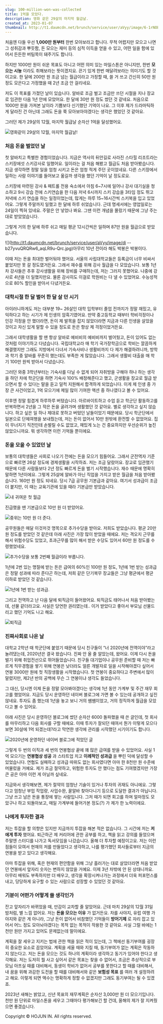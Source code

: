 ```yaml
---
slug: 100-million-won-was-collected
title: 1억을 모았다.
description: 영화 같은 29살의 마지막 월급날.
created_at: 2023-01-07
thumbnail: http://t1.daumcdn.net/brunch/service/user/aVyy/image/6-1rNOEh_R7Z8ceZQXDImIpomyg.jpg
---
```


처음엔 다들 우선 **1,000만 원부터** 한번 모아보라고 합니다. 무척 어렵지만 모으고 나면 그 성취감과 뿌듯함, 돈 모으는 재미 등의
심적 이득을 얻을 수 있고, 어떤 일을 함에 있어서 든든한 버팀목이 돼주기도 합니다.

하지만 1000만 원이 쉬운 목표도 아니고 어떤 의미 있는 마일스톤은 아니지만, 한번 **모으는 시늉** 이라도 취해보라는 뜻이겠지요. 끈기
있게 한번 매달려보라는 의미기도 할 것이고요. 한 달에 200만 원 조금 넘는 월급이라고 가정할 때, 쓸 거 쓰고 간신히 50만 원 정도
모은다고 가정했을 때 2년 조금 안 걸리네요.

저도 이 목표를 가졌던 날이 있습니다. 알바로 조금 벌고 조금만 쓰던 시절을 지나 장교로 임관한 다음 1년 안에 모았어요. 한 달에 30만
원 정도 썼던 것 같네요. 처음으로 1000만 원을 가져본 날이라 기쁨보다 신기했던 기억이 나요. 그 이후 제가 드라마틱하게 달라진 건
아닌데 그래도 돈을 쭉 모아보아야겠다는 생각은 했었던 것 같아요.

그러던 제가 29살의 12월, 마지막 월급날 순자산 1억을 달성했어요.

![](http://t1.daumcdn.net/brunch/service/user/aVyy/image/FLkItPNUcmOWvPDyKWH2KUW4ZFQ.jpg)영화같이
29살의 12월, 마지막 월급날!

### 처음 돈을 벌었던 날

첫 알바치고 특별한 경험이었습니다. 지금은 역사의 뒤안길로 사라진 스타힐 리조트라는 스키장에섯 스키강사로 일했어요. 일이라는 걸 처음 해봤고
월급도 처음 받아봤습니다. 지금 생각하면 정말 일을 엄청 시키고 돈은 엄청 적게 주던 곳이었네요. 다른 스키장에서 일하는 사람 이야기를
들어보고 옮길까 생각을 했던 기억이 날 정도로요.

스키장에 마련된 강사 & 패트롤 전용 숙소에서 아침 6~7시에 일어나 강사 대기실을 청소하고 9시 강습 전에 스키연습을 한 다음 저녁
6시까지 스키 강습을 3타임 정도 뛰고 저녁에 스키 연습을 하는 일정이었는데, 많게는 하루 15~16시간씩 스키복을 입고 있었어요. 그렇게
주말까지 일했고 한 달에 하루 쉬었습니다. 근데 명세서에는 영업일로는 24일이 찍혀 있네요. 주말은 안 넣었나 봐요. 그땐 이런 개념을
몰랐기 때문에 그냥 주는 대로 받았었습니다.

그렇게 거의 한 달에 하루 쉬고 매일 평균 12시간씩은 일하며 87만 원을 월급으로 받았습니다.

![](http://t1.daumcdn.net/brunch/service/user/aVyy/image/di
--b27yvuQRQRw6_aqLR9u-Qrc.jpg)아무리 10년 전이라 해도 박봉은 박봉이다.

이때 저는 돈을 최대한 벌어둬야 했어요. 서울의 사립대학교들은 등록금이 너무 비싸서 붙었지만 못 갈 정도였거든요. 그래서 재수를 위해 강사
월급을 다 모았습니다. 보통 1년 차 강사들은 추후 강사생활을 위해 장비를 구매하는데, 저는 그러지 못했어요. 나중에 강사로 4년을 더
일했지만요. 물론 감사히도 이걸로 학원비는 다 낼 수 있었어요. 수능성적으로 80% 할인을 받아서 다녔거든요.

### 대학시절 한 달 벌어 한 달 살 던 시기

아이러니하게도 저는 대부분 19~ 26살인 대학 입학부터 졸업 전까지가 정말 재밌고, 유익하다고 하는 시기가 제 인생의 암흑기였어요. 만약
중고등학교 때부터 학비걱정이나 인강 걱정을 안 했더라면, 돈이 제 발목을 잡지 않았더라면 지금과 다른 인생을 살았을 것이고 자신 있게 말할
수 있을 정도로 돈은 항상 제 걱정이었거든요.

그래서 대학생활을 할 땐 항상 알바로 예비비의 예비비까지 벌어뒀고, 돈이 있어도 없는 것처럼 이야기하고 다녔습니다. 국립대학교라 매 학기
국가장학금으로 학비는 깔끔하게 해결했지만 그래도 지방에서 다녀서 기숙사비나 생활비까지 다 제가 해결하려니까, 방학과 학기 중 알바를 꾸준히
했는데도 부족한 게 많았습니다. 그래서 생활비 대출을 매 학기 100만 원씩 받아서 다녔습니다.

그러던 와중 3학년부터는 기숙사를 다닐 수 없게 되어 자취방을 구해야 하나 하는 생각을 하던 차에 학군단을 하면 기숙사 100% 배정해준다고
했고, 군생활을 장교로 월급 받으면서 할 수 있다는 말을 듣고 덜컥 지원해서 합격하게 되었습니다. 이게 제 인생 중 가장 큰 사건이었고,
1억 모으기에 제일 많이 기여한 액션 중 하나였다고 볼 수 있어요.

이후엔 정말 힘겹게 하루하루 버텼습니다. 아르바이트하고 수업 듣고 학군단 활동하고를 반복하면서 2년을 그 작은 돈을 굴려가며 생활했던 것
같아요. 별로 생각하고 싶지 않습니다. 하고 싶은 일 하나 제대로 못하고 버텼던 날들이었기 때문에요. 당시 학군단에서 일본으로 단체여행을
보내줬는데, 저는 돈이 없어서 10만 원밖에 환전할 수 없었어요. 집이 무너지기 직전인데 손벌릴 수도 없었고, 재밌게 노는 건 중요하지만
우선순위가 높진 않았으니까요. 뭐 생각하면 이런 기억들 뿐이에요.

### 돈을 모을 수 있었던 날

보통의 대학생들은 사회로 나오기 전에는 돈을 모으기 힘들어요. 그래서 군전역자 기준으로 빠르면 26살 정도에 경제생활을 시작하죠. 저는 조금
달랐어요. 장교로 임관했기 때문에 다른 사람들보다 2년 정도 빠르게 돈을 벌기 시작했습니다. 재수 때문에 명확히 말하면 1년이에요. 그렇게
25살에 알바가 아닌 직업을 가지고 받은 월급을 처음 받아봤습니다. 160만 원 정도 되네요. 당시 7급 공무원 기본급과 같아요. 여기서
성과급이 조금 더 붙지만, 이 때는 교육기관에 있을 때라 기본급만 받았습니다.

![](http://t1.daumcdn.net/brunch/service/user/aVyy/image/_oKJNJPPIZr4pbpY3XlUwde7lIM.jpeg)내
귀여운 첫 월급

진급했을 땐 기본급으로 10만 원 더 받았어요.

![](http://t1.daumcdn.net/brunch/service/user/aVyy/image/EioQMzNfDvLFYFsKGmxPXn8VJ5o.jpeg)중위는
10만 원 더 준다.

공무원들은 매달 이것저것 명목으로 추가수당을 받아요. 저희도 받았습니다. 평균 20만 원 정도를 받았던 것 같은데 아래 사진은 가장 많이
받았을 때에요. 저는 격오지 근무를 해서 위험수당도 있었고, 초과근무를 많이 해서 받은 수당도 있어서 60만 원 정도를 수령했었네요.

![](http://t1.daumcdn.net/brunch/service/user/aVyy/image/aoIeSh1kCG86I6bl2iV7Bp5gM1w.jpeg)추가수당을
보통 2번째 월급이라 부릅니다.

1년에 2번 있는 명절에 받는 돈은 급여의 60%인 100만 원 정도, 1년에 1번 받는 성과급은 정말 성과에 따라 준다곤 하는데, 저희
같은 단기복무 장교들은 그냥 평균에서 평균 이하로 받았던 것 같습니다.

![](http://t1.daumcdn.net/brunch/service/user/aVyy/image/KDIWei1SGE48ECW7maV6MZV89V4.jpeg)1년에
1번 받는 성과급.

그리고 전역하고 난 다음 달에 퇴직금이 들어왔어요. 퇴직금도 태어나서 처음 받아봤는데, 선물 같더라고요. 사실은 당연한 권리였는데.. 이거
받았다고 좋아서 부모님 선물드리고 했던 기억도 나고 해요.

![](http://t1.daumcdn.net/brunch/service/user/aVyy/image/O9VgHaUrHpuEMmfqXciTYLVfT7c.jpeg)퇴직금

### 진짜사회로 나온 날

대학교 2학년 때 학군단에 붙었기 때문에 당시 친구들이 “너 2020년에 전역이야”라고 놀려댔는데, 2020년은 결국 왔습니다. 진짜 안 올
줄 알았는데, 왔어요. 이제 다시 돈을 벌기 위해 취업전선으로 뛰어들었습니다. 친구들 대기업이나 공무원 준비할 때 저는 빠르게 직무경험을
쌓기 위해 연봉은 낮더라도 얼른 개발자로 일을 시작해야겠다 싶어서 연봉 3000만 원에 첫 직장생활을 시작했습니다. 첫 연봉이 중요하다고
주변에서 많이 말렸지만, 제2년 반의 공백에 무슨 그 연봉이냐 생각도 들었습니다.

그 대신, 당시엔 이제 돈을 정말 모아봐야겠다는 생각에 1년 동안 가계부 및 주간 재무 회고를 했었어요. 지금도 당시 운영하던 네이버
블로그에 가면 볼 수 있는데 공개하고 싶진 않네요. 투자도 좀 했는데 1년을 놓고 보니 거의 쌤쌤이었고, 거의 정직하게 월급을 모았다고 볼
수 있어요.

아래 사진은 당시 운영하던 블로그에 썼던 순자산 6000 돌파했을 때 쓴 글인데, 첫 회사를 마무리하고 다음 회사를 구할 때에요. 이때
투자가 잘되던 때여서 뭔가 이렇게 모으다 보면 30살에 1억 되겠는데?라고 막연한 생각에 관리를 시작했던 시기이기도 합니다.

![](http://t1.daumcdn.net/brunch/service/user/aVyy/image/PE03QR0Rj4P6WxSj9AdUn_Oujmg.png)2020년에
운영하던 네이버 블로그에 적었던 글

그렇게 두 번의 이직과 세 번의 연봉협상 끝에 꽤 많은 급여를 받을 수 있었어요. 사실 1억 모으기는 **연봉협상 성공** 과 스타트업 치고
**이례적인 성과급** 을 뿌린 덕에 달성할 수 있었습니다. 연협도 실패하고 성과급 따위도 없는 회사였다면 아마 한 8천만 원 수준에
머물렀을 거예요. 제가 조금 절약하고, 위험한 투자도 안 했다는 점도 기여했겠지만 가장 큰 공은 아마 이런 게 아닐까 싶네요.

지금와서 생각해보면, 제가 절약의 엄청난 기술이 있거나 투자의 귀재도 아니에요. 그렇다고 엄청난 부업 작업량, 사업수완, 꿀알바 찾아다니기
등으로 도달한 결과가 아닙니다. 그냥 쓰고 남은 돈을 통장에 쌓는 사람입니다. 그저 때가 되면 회고를 하며 얼마정도 모았구나 하고
되돌아보고, 매일 가계부에 들어가본 정도(?) 가 제가 한 노력이에요.

### 나에게 투자한 결과

저는 투잡을 할 의향은 있지만 지금까지 투잡을 해본 적은 없습니다. 그 시간에 저는 **저에게 투자** 했어요. 퇴근하곤 제 커리어에 관한
공부를 하고, 책을 읽고 강의를 들었으며 주말엔 스터디를 나가고 독서모임을 나갔습니다. 올해 더 투자할 예정이고요. 저는 이런 점들이 모여서
현재의 저를 만들었다고 생각하고, 나를 평가했던 회사들로부터 지금의 연봉을 받고 있다고 생각해요.

아마 투잡을 위해, 혹은 현재의 편안함을 위해 그냥 흘러가는 대로 살았더라면 처음 받았던 연봉에서 앞자리 숫자는 변하지 않았을 거예요. 이제
3년 차밖에 안 된 상태니까요. 아무리 배워도 부족하지만 더 배우고, 생각을 확장시켜나가는 과정에서 더욱 퍼포먼스를 내고, 당당하게 요구할
수 있는 사람으로 성장할 수 있었던 것 같아요.

### 기분이 어떤가 어떻게 쓸 생각인가

잔고 앞자리가 바뀌었을 때, 만감이 교차할 줄 알았어요. 근데 마치 29살의 12월 31일 밤처럼, 별 느낌 없어요. 저는 **돈을 모으는
이유** 가 없거든요. 차를 사야지, 유럽 여행 가야지와 같은 게 아니라, 그냥 돈이 없어서 비참했던 기억들이 **방어기제** 로 자리 잡고
있어서 어느 정도 모아놔야겠다는 목적 없는 목적이 작용한 것 같아요. 사실 그럴 바에는 1천만 원만 가지고 있어도 문제없는데 말이에요.

계획을 잘 세우고 지키는 법에 관한 책을 읽은 적이 있는데, 그 책에선 동기부여를 굉장히 중요한 요소로 꼽았어요. 계획을 세울 때와 지킬
때, 동기부여가 없는 계획은 작동하지 않는다고. 저는 돈을 모으는 것도 하나의 계획이라 생각하고 동기가 있어야 한다고 생각해요. 저는 도저히
뭘 사고 싶어서 같은 목표는 찾을 수 없어서, 조금은 추상적으로 부모님 아프실 때를 대비해서, 동생이 학비가 없어서 공부를 못한다고 할 때를
대비해서, 내 꿈을 위해 과감한 도전을 할 때를 대비해서와 같은 **보험성 목표** 를 여러 개 설정하려고 해요. 이렇게 되면 액수는
명확하게 정할 수 없겠지만 그래도 동기부여는 될 수 있겠죠.

2023년 새해는 밝았고, 신년 목표의 재무계획은 순자산 3,000만 원 더 모으기입니다. 천만 원 단위로 마일스톤을 세우고 그때마다
평가해보긴 할 건데, 올해의 제가 잘 지켜줬으면 좋겠습니다.

Copyright © HOJUN IN. All rights reserved.
